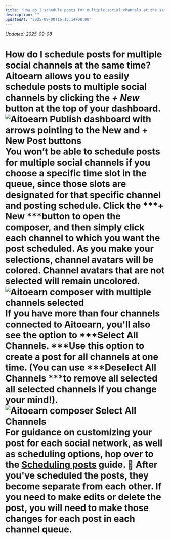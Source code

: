 ```yaml
---
title: "How do I schedule posts for multiple social channels at the same time?"
description: ""
updatedAt: "2025-09-08T16:15:14+08:00"
---
```

<!-- UPDATED_AT -->
_Updated: 2025-09-08_

# How do I schedule posts for multiple social channels at the same time? Aitoearn allows you to easily schedule posts to multiple social channels by clicking the ***+ New*** button at the top of your dashboard. ![Aitoearn Publish dashboard with arrows pointing to the New and + New Post buttons](//d33v4339jhl8k0.cloudfront.net/docs/assets/64cb6cf86d4a3e191f237e66/images/66b654fd8919a15d1b1d2a44/file-XtDx4kb5fQ.jpg) You won’t be able to schedule posts for multiple social channels if you choose a specific time slot in the queue, since those slots are designated for that specific channel and posting schedule. Click the ***+ New ***button to open the composer, and then simply click each channel to which you want the post scheduled. As you make your selections, channel avatars will be colored. Channel avatars that are not selected will remain uncolored. ![Aitoearn composer with multiple channels selected](//d33v4339jhl8k0.cloudfront.net/docs/assets/64cb6cf86d4a3e191f237e66/images/66b65584067e9c553dc82590/file-a6pknnnRyx.jpg) If you have more than four channels connected to Aitoearn, you'll also see the option to ***Select All Channels. ***Use this option to create a post for all channels at one time. (You can use ***Deselect All Channels ***to remove all selected all selected channels if you change your mind!). ![Aitoearn composer Select All Channels](//d33v4339jhl8k0.cloudfront.net/docs/assets/64cb6cf86d4a3e191f237e66/images/66e1f470dd5b956281ae4b19/file-ePbSMqAMe7.jpg) For guidance on customizing your post for each social network, as well as scheduling options, hop over to the [Scheduling posts](https://aitoearn.helpscoutdocs.com/article/642-scheduling-posts) guide. 📝 After you've scheduled the posts, they become separate from each other. If you need to make edits or delete the post, you will need to make those changes for each post in each channel queue.